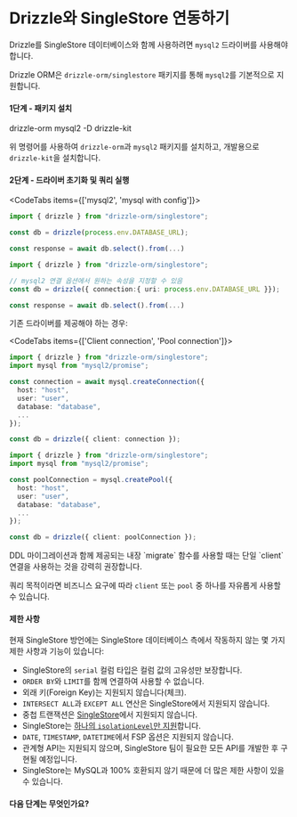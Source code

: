 
# Drizzle와 SingleStore 연동하기

Drizzle를 SingleStore 데이터베이스와 함께 사용하려면 `mysql2` 드라이버를 사용해야 합니다.

Drizzle ORM은 `drizzle-orm/singlestore` 패키지를 통해 `mysql2`를 기본적으로 지원합니다.


#### 1단계 - 패키지 설치

<Npm>
drizzle-orm mysql2
-D drizzle-kit
</Npm>

위 명령어를 사용하여 `drizzle-orm`과 `mysql2` 패키지를 설치하고, 개발용으로 `drizzle-kit`을 설치합니다.


#### 2단계 - 드라이버 초기화 및 쿼리 실행

<CodeTabs items={['mysql2', 'mysql with config']}>
```typescript copy
import { drizzle } from "drizzle-orm/singlestore";

const db = drizzle(process.env.DATABASE_URL);

const response = await db.select().from(...)
```
```typescript copy
import { drizzle } from "drizzle-orm/singlestore";

// mysql2 연결 옵션에서 원하는 속성을 지정할 수 있음
const db = drizzle({ connection:{ uri: process.env.DATABASE_URL }});

const response = await db.select().from(...)
```
</CodeTabs>

기존 드라이버를 제공해야 하는 경우:

<CodeTabs items={['Client connection', 'Pool connection']}>
  ```typescript copy
  import { drizzle } from "drizzle-orm/singlestore";
  import mysql from "mysql2/promise";

  const connection = await mysql.createConnection({
    host: "host",
    user: "user",
    database: "database",
    ...
  });

  const db = drizzle({ client: connection });
  ```
  ```typescript copy
  import { drizzle } from "drizzle-orm/singlestore";
  import mysql from "mysql2/promise";

  const poolConnection = mysql.createPool({
    host: "host",
    user: "user",
    database: "database",
    ...
  });

  const db = drizzle({ client: poolConnection });
  ```
</CodeTabs>

<Callout type="warning" emoji="⚙️">
  DDL 마이그레이션과 함께 제공되는 내장 `migrate` 함수를 사용할 때는 단일 `client` 연결을 사용하는 것을 강력히 권장합니다.

  쿼리 목적이라면 비즈니스 요구에 따라 `client` 또는 `pool` 중 하나를 자유롭게 사용할 수 있습니다.
</Callout>


#### 제한 사항

현재 SingleStore 방언에는 SingleStore 데이터베이스 측에서 작동하지 않는 몇 가지 제한 사항과 기능이 있습니다:

- SingleStore의 `serial` 컬럼 타입은 컬럼 값의 고유성만 보장합니다.
- `ORDER BY`와 `LIMIT`를 함께 연결하여 사용할 수 없습니다.
- 외래 키(Foreign Key)는 지원되지 않습니다(체크).
- `INTERSECT ALL`과 `EXCEPT ALL` 연산은 SingleStore에서 지원되지 않습니다.
- 중첩 트랜잭션은 [SingleStore](https://docs.singlestore.com/cloud/reference/sql-reference/procedural-sql-reference/transactions-in-stored-procedures/)에서 지원되지 않습니다.
- SingleStore는 [하나의 `isolationLevel`만 지원](https://docs.singlestore.com/cloud/getting-started-with-singlestore-helios/about-singlestore-helios/singlestore-helios-faqs/durability/)합니다.
- `DATE`, `TIMESTAMP`, `DATETIME`에서 FSP 옵션은 지원되지 않습니다.
- 관계형 API는 지원되지 않으며, SingleStore 팀이 필요한 모든 API를 개발한 후 구현될 예정입니다.
- SingleStore는 MySQL과 100% 호환되지 않기 때문에 더 많은 제한 사항이 있을 수 있습니다.


#### 다음 단계는 무엇인가요?

<WhatsNextPostgres/>



